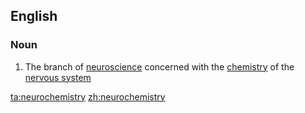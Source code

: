 ==English==

===Noun===
{{wikipedia}}
{{en-noun|-}}

#{{biochemistry}} The branch of [[neuroscience]] concerned with the [[chemistry]] of the [[nervous system]]

[[ta:neurochemistry]]
[[zh:neurochemistry]]
